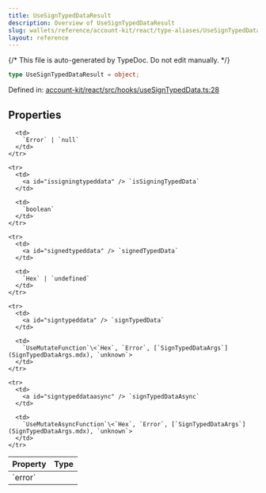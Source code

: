 ```yaml
---
title: UseSignTypedDataResult
description: Overview of UseSignTypedDataResult
slug: wallets/reference/account-kit/react/type-aliases/UseSignTypedDataResult
layout: reference
---
```


{/* This file is auto-generated by TypeDoc. Do not edit manually. */}

```ts
type UseSignTypedDataResult = object;
```

Defined in: [account-kit/react/src/hooks/useSignTypedData.ts:28](https://github.com/alchemyplatform/aa-sdk/blob/ad165355d980f9a16dd388088895bfc851df8656/account-kit/react/src/hooks/useSignTypedData.ts#L28)

## Properties

<table>
  <thead>
    <tr>
      <th align="left">Property</th>
      <th align="left">Type</th>
    </tr>
  </thead>

  <tbody>
    <tr>
      <td>
        <a id="error" /> `error`
      </td>

      <td>
        `Error` | `null`
      </td>
    </tr>

    <tr>
      <td>
        <a id="issigningtypeddata" /> `isSigningTypedData`
      </td>

      <td>
        `boolean`
      </td>
    </tr>

    <tr>
      <td>
        <a id="signedtypeddata" /> `signedTypedData`
      </td>

      <td>
        `Hex` | `undefined`
      </td>
    </tr>

    <tr>
      <td>
        <a id="signtypeddata" /> `signTypedData`
      </td>

      <td>
        `UseMutateFunction`\<`Hex`, `Error`, [`SignTypedDataArgs`](SignTypedDataArgs.mdx), `unknown`>
      </td>
    </tr>

    <tr>
      <td>
        <a id="signtypeddataasync" /> `signTypedDataAsync`
      </td>

      <td>
        `UseMutateAsyncFunction`\<`Hex`, `Error`, [`SignTypedDataArgs`](SignTypedDataArgs.mdx), `unknown`>
      </td>
    </tr>

  </tbody>
</table>
